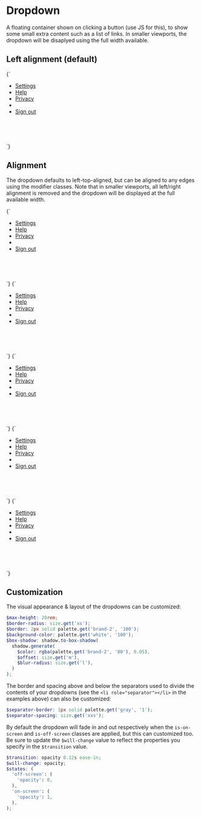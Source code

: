 
<Meta title="Atoms/Dropdown" />

# Dropdown

A floating container shown on clicking a button (use JS for this), to show some small extra content such as a list of links. In smaller viewports, the dropdown will be disaplyed using the full width available.

## Left alignment (default)

<Canvas>
  <Story name="Dropdown" inline={false} height="20rem">
    {`
      <div class="u-relative" style="height: 10rem; width: 30rem">
        <ul class="a-dropdown u-overflow-y-auto a-list-reset">
          <li>
            <a href="/" class="a-button a-button--menu a-button--transparent u-h6">Settings</a>
          </li>
          <li>
            <a href="/" class="a-button a-button--menu a-button--transparent u-h6">Help</a>
          </li>
          <li>
            <a href="/" class="a-button a-button--menu a-button--transparent u-h6">Privacy</a>
          </li>
          <li role="separator"></li>
          <li>
            <a href="/" class="a-button a-button--menu a-button--transparent u-h6">Sign out</a>
          </li>
        </ul>
      </div>
    `}
  </Story>
</Canvas>

## Alignment

The dropdown defaults to left-top-aligned, but can be aligned to any edges using the modifier classes. Note that in smaller viewports, all left/right alignment is removed and the dropdown will be displayed at the full available width.

<Canvas>
  <Story name="a-dropdown--right" inline={false} height="20rem">
    {`
      <div class="u-relative" style="height: 10rem; width: 100%">
        <ul class="a-dropdown a-dropdown--right u-overflow-y-auto a-list-reset">
          <li>
            <a href="/" class="a-button a-button--menu a-button--transparent u-h6">Settings</a>
          </li>
          <li>
            <a href="/" class="a-button a-button--menu a-button--transparent u-h6">Help</a>
          </li>
          <li>
            <a href="/" class="a-button a-button--menu a-button--transparent u-h6">Privacy</a>
          </li>
          <li role="separator"></li>
          <li>
            <a href="/" class="a-button a-button--menu a-button--transparent u-h6">Sign out</a>
          </li>
        </ul>
      </div>
    `}
  </Story>
  <Story name="a-dropdown--top" inline={false} height="20rem">
    {`
      <div class="u-relative u-flex" style="height: 10rem; width: 100%">
        <ul class="a-dropdown a-dropdown--top u-overflow-y-auto a-list-reset">
          <li>
            <a href="/" class="a-button a-button--menu a-button--transparent u-h6">Settings</a>
          </li>
          <li>
            <a href="/" class="a-button a-button--menu a-button--transparent u-h6">Help</a>
          </li>
          <li>
            <a href="/" class="a-button a-button--menu a-button--transparent u-h6">Privacy</a>
          </li>
          <li role="separator"></li>
          <li>
            <a href="/" class="a-button a-button--menu a-button--transparent u-h6">Sign out</a>
          </li>
        </ul>
      </div>
    `}
  </Story>
  <Story name="a-dropdown--top a-dropdown--right" inline={false} height="20rem">
    {`
      <div class="u-relative u-flex" style="height: 10rem; width: 100%">
        <ul class="a-dropdown a-dropdown--top a-dropdown--right u-overflow-y-auto a-list-reset">
          <li>
            <a href="/" class="a-button a-button--menu a-button--transparent u-h6">Settings</a>
          </li>
          <li>
            <a href="/" class="a-button a-button--menu a-button--transparent u-h6">Help</a>
          </li>
          <li>
            <a href="/" class="a-button a-button--menu a-button--transparent u-h6">Privacy</a>
          </li>
          <li role="separator"></li>
          <li>
            <a href="/" class="a-button a-button--menu a-button--transparent u-h6">Sign out</a>
          </li>
        </ul>
      </div>
    `}
  </Story>
  <Story name="a-dropdown--bottom dropdown--full" inline={false} height="20rem">
    {`
      <div class="u-relative u-flex" style="height: 10rem; width: 100%">
        <ul class="a-dropdown a-dropdown--full-width u-overflow-y-auto a-list-reset">
          <li>
            <a href="/" class="a-button a-button--menu a-button--transparent u-h6">Settings</a>
          </li>
          <li>
            <a href="/" class="a-button a-button--menu a-button--transparent u-h6">Help</a>
          </li>
          <li>
            <a href="/" class="a-button a-button--menu a-button--transparent u-h6">Privacy</a>
          </li>
          <li role="separator"></li>
          <li>
            <a href="/" class="a-button a-button--menu a-button--transparent u-h6">Sign out</a>
          </li>
        </ul>
      </div>
    `}
  </Story>
  <Story name="a-dropdown--top dropdown--full" inline={false} height="20rem">
    {`
      <div class="u-relative u-flex" style="height: 10rem; width: 100%">
        <ul class="a-dropdown a-dropdown--top a-dropdown--full-width u-overflow-y-auto a-list-reset">
          <li>
            <a href="/" class="a-button a-button--menu a-button--transparent u-h6">Settings</a>
          </li>
          <li>
            <a href="/" class="a-button a-button--menu a-button--transparent u-h6">Help</a>
          </li>
          <li>
            <a href="/" class="a-button a-button--menu a-button--transparent u-h6">Privacy</a>
          </li>
          <li role="separator"></li>
          <li>
            <a href="/" class="a-button a-button--menu a-button--transparent u-h6">Sign out</a>
          </li>
        </ul>
      </div>
    `}
  </Story>
</Canvas>

## Customization

The visual appearance & layout of the dropdowns can be customized:

```scss
$max-height: 20rem;
$border-radius: size.get('xs');
$border: 2px solid palette.get('brand-2', '100');
$background-color: palette.get('white', '100');
$box-shadow: shadow.to-box-shadow(
  shadow.generate(
    $color: rgba(palette.get('brand-2', '80'), 0.05),
    $offset: size.get('m'),
    $blur-radius: size.get('l'),
  )
);
```

The border and spacing above and below the separators used to divide the contents of your dropdowns (see the `<li role="separator"></li>` in the examples above) can also be customized:

```scss
$separator-border: 1px solid palette.get('gray', '1');
$separator-spacing: size.get('xxs');
```

By default the dropdown will fade in and out respectively when the `is-on-screen` and `is-off-screen` classes are applied, but this can customized too. Be sure to update the `$will-change` value to reflect the properties you specify in the `$transition` value.

```scss
$transition: opacity 0.12s ease-in;
$will-change: opacity;
$states: (
  'off-screen': (
    'opacity': 0,
  ),
  'on-screen': (
    'opacity': 1,
  ),
);
```
